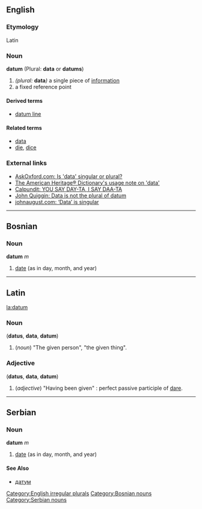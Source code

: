 ==English==
===Etymology===
Latin
===Noun===
'''datum''' (Plural: '''data''' or '''datums''')

#''(plural:'' '''data''''')'' a single piece of [[information]]
#a fixed reference point

====Derived terms====
*[[datum line]]

====Related terms====
*[[data]]
*[[die]], [[dice]]<!-- derived from the same Latin word -->

===External links===
*[http://www.askoxford.com/asktheexperts/faq/aboutgrammar/data AskOxford.com: Is 'data' singular or plural?]
*[http://dictionary.reference.com/search?q=data The American Heritage® Dictionary's usage note on 'data']<!-- Copyright © 2000 -->
*[http://calpundit.com/archives/001152.html Calpundit: YOU SAY DAY-TA, I SAY DAA-TA]<!-- May 08, 2003 -->
*[http://www.johnquiggin.com/archives/001442.html John Quiggin: Data is not the plural of datum]<!-- August 18, 2003 -->
*[http://johnaugust.com/archives/2004/data-is-singular johnaugust.com: ‘Data’ is singular]<!-- September 22, 2004 @ 11:56 am -->

[[Category:English irregular plurals]]

----

==Bosnian==
===Noun===
'''datum''' ''m''
#[[date]] (as in day, month, and year)
[[Category:Bosnian nouns]]

----

==Latin==
[[la:datum]]
===Noun===
('''datus''', '''data''', '''datum''')

# (''noun'') "The given person", "the given thing".

===Adjective===
('''datus''', '''data''', '''datum''')

# (''adjective'') "Having been given" : perfect passive participle of [[dare#Latin|dare]].

----

==Serbian==
===Noun===
'''datum''' ''m''
#[[date]] (as in day, month, and year)
====See Also====
*[[датум]]
[[Category:Serbian nouns]]